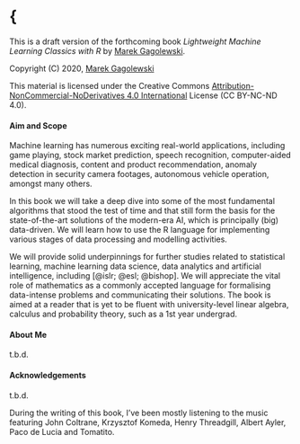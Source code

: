 # \{

<!-- (C) 2020 Marek Gagolewski, https://www.gagolewski.com -->


This is a draft version of the forthcoming book
*Lightweight Machine Learning Classics with R*
by [Marek Gagolewski](https://www.gagolewski.com).

Copyright (C) 2020, [Marek Gagolewski](https://www.gagolewski.com)

This material is licensed under the Creative Commons
[Attribution-NonCommercial-NoDerivatives 4.0 International](https://creativecommons.org/licenses/by-nc-nd/4.0/)
License (CC BY-NC-ND 4.0).

<!-- ![](figures/cover) -->


#### Aim and Scope  {.unnumbered}

Machine learning has numerous exciting real-world applications,
including game playing, stock market prediction, speech recognition,
computer-aided medical diagnosis, content and product recommendation,
anomaly detection in security camera footages,
autonomous vehicle operation, amongst many others.

In this book we will take a deep dive into some of the most fundamental
algorithms that stood the test of time and that still form
the basis for the state-of-the-art solutions of the modern-era AI,
which is principally (big) data-driven.
We will learn how to use the R language for implementing various stages
of data processing and modelling activities.

We will provide solid underpinnings for further studies
related to statistical learning, machine learning
data science, data analytics and artificial intelligence,
including [@islr; @esl; @bishop].
We will appreciate the vital role of mathematics as a commonly accepted
language for formalising data-intense problems and communicating their solutions.
The book is aimed at a reader that is yet to be fluent with
university-level linear algebra, calculus and probability theory,
such as a 1st year undergrad.





#### About Me  {.unnumbered}

t.b.d.



#### Acknowledgements  {.unnumbered}

t.b.d.

During the writing of this book, I've been mostly listening to the music
featuring John Coltrane, Krzysztof Komeda,
Henry Threadgill, Albert Ayler, Paco de Lucia and Tomatito.
